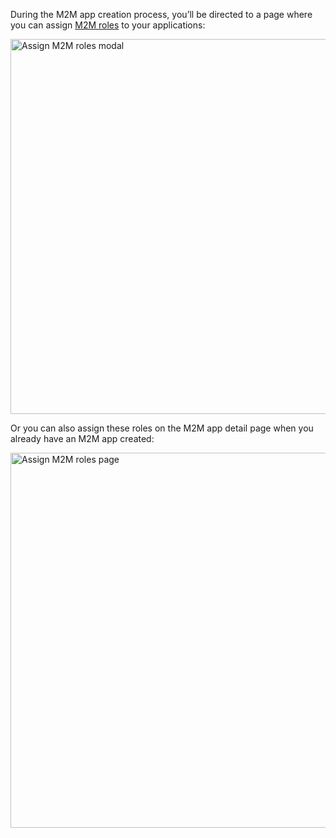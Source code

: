 
During the M2M app creation process, you’ll be directed to a page where you can assign [M2M roles](/authorization/role-based-access-control/configure-roles#define-role-type) to your applications:

<img alt="Assign M2M roles modal" src={AssignM2mRolesModal} width="600px" />

Or you can also assign these roles on the M2M app detail page when you already have an M2M app created:

<img alt="Assign M2M roles page" src={AssignM2mRolesPage} width="600px" />
